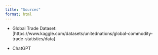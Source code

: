 ```yaml
---
title: "Sources"
format: html
---
```


- Global Trade Dataset: [https://www.kaggle.com/datasets/unitednations/global-commodity-trade-statistics/data]

- ChatGPT
